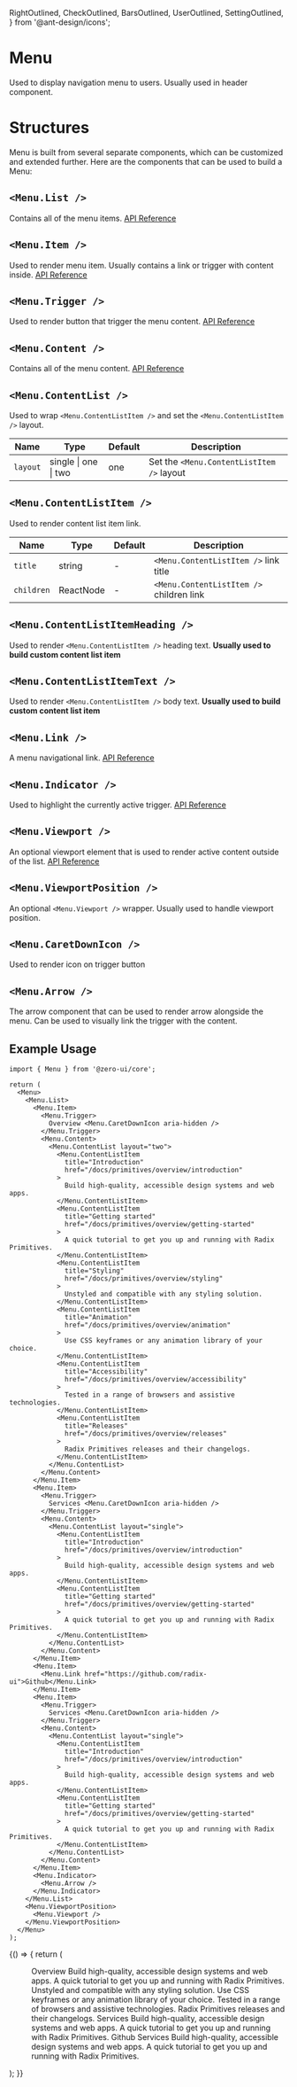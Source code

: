   RightOutlined,
  CheckOutlined,
  BarsOutlined,
  UserOutlined,
  SettingOutlined,
} from '@ant-design/icons';

<Meta title="Components/Menus/Menu" component={[Menu]} argTypes={{}} />

# Menu

Used to display navigation menu to users. Usually used in header component.

# Structures

Menu is built from several separate components, which can be customized and extended further. Here are the components that can be used to build a Menu:

## `<Menu.List />`

Contains all of the menu items. [API Reference](https://www.radix-ui.com/docs/primitives/components/navigation-menu#list)

## `<Menu.Item />`

Used to render menu item. Usually contains a link or trigger with content inside. [API Reference](https://www.radix-ui.com/docs/primitives/components/navigation-menu#item)

## `<Menu.Trigger />`

Used to render button that trigger the menu content. [API Reference](https://www.radix-ui.com/docs/primitives/components/navigation-menu#trigger)

## `<Menu.Content />`

Contains all of the menu content. [API Reference](https://www.radix-ui.com/docs/primitives/components/navigation-menu#content)

## `<Menu.ContentList />`

Used to wrap `<Menu.ContentListItem />` and set the `<Menu.ContentListItem />` layout.

| Name     | Type                 | Default | Description                               |
| -------- | -------------------- | ------- | ----------------------------------------- |
| `layout` | single \| one \| two | one     | Set the `<Menu.ContentListItem />` layout |

## `<Menu.ContentListItem />`

Used to render content list item link.

| Name       | Type      | Default | Description                              |
| ---------- | --------- | ------- | ---------------------------------------- |
| `title`    | string    | -       | `<Menu.ContentListItem />` link title    |
| `children` | ReactNode | -       | `<Menu.ContentListItem />` children link |

## `<Menu.ContentListItemHeading />`

Used to render `<Menu.ContentListItem />` heading text. **Usually used to build custom content list item**

## `<Menu.ContentListItemText />`

Used to render `<Menu.ContentListItem />` body text. **Usually used to build custom content list item**

## `<Menu.Link />`

A menu navigational link. [API Reference](https://www.radix-ui.com/docs/primitives/components/navigation-menu#link)

## `<Menu.Indicator />`

Used to highlight the currently active trigger. [API Reference](https://www.radix-ui.com/docs/primitives/components/navigation-menu#indicator)

## `<Menu.Viewport />`

An optional viewport element that is used to render active content outside of the list. [API Reference](https://www.radix-ui.com/docs/primitives/components/navigation-menu#viewport)

## `<Menu.ViewportPosition />`

An optional `<Menu.Viewport />` wrapper. Usually used to handle viewport position.

## `<Menu.CaretDownIcon />`

Used to render icon on trigger button

## `<Menu.Arrow />`

The arrow component that can be used to render arrow alongside the menu. Can be used to visually link the trigger with the content.

## Example Usage

```tsx
import { Menu } from '@zero-ui/core';

return (
  <Menu>
    <Menu.List>
      <Menu.Item>
        <Menu.Trigger>
          Overview <Menu.CaretDownIcon aria-hidden />
        </Menu.Trigger>
        <Menu.Content>
          <Menu.ContentList layout="two">
            <Menu.ContentListItem
              title="Introduction"
              href="/docs/primitives/overview/introduction"
            >
              Build high-quality, accessible design systems and web apps.
            </Menu.ContentListItem>
            <Menu.ContentListItem
              title="Getting started"
              href="/docs/primitives/overview/getting-started"
            >
              A quick tutorial to get you up and running with Radix Primitives.
            </Menu.ContentListItem>
            <Menu.ContentListItem
              title="Styling"
              href="/docs/primitives/overview/styling"
            >
              Unstyled and compatible with any styling solution.
            </Menu.ContentListItem>
            <Menu.ContentListItem
              title="Animation"
              href="/docs/primitives/overview/animation"
            >
              Use CSS keyframes or any animation library of your choice.
            </Menu.ContentListItem>
            <Menu.ContentListItem
              title="Accessibility"
              href="/docs/primitives/overview/accessibility"
            >
              Tested in a range of browsers and assistive technologies.
            </Menu.ContentListItem>
            <Menu.ContentListItem
              title="Releases"
              href="/docs/primitives/overview/releases"
            >
              Radix Primitives releases and their changelogs.
            </Menu.ContentListItem>
          </Menu.ContentList>
        </Menu.Content>
      </Menu.Item>
      <Menu.Item>
        <Menu.Trigger>
          Services <Menu.CaretDownIcon aria-hidden />
        </Menu.Trigger>
        <Menu.Content>
          <Menu.ContentList layout="single">
            <Menu.ContentListItem
              title="Introduction"
              href="/docs/primitives/overview/introduction"
            >
              Build high-quality, accessible design systems and web apps.
            </Menu.ContentListItem>
            <Menu.ContentListItem
              title="Getting started"
              href="/docs/primitives/overview/getting-started"
            >
              A quick tutorial to get you up and running with Radix Primitives.
            </Menu.ContentListItem>
          </Menu.ContentList>
        </Menu.Content>
      </Menu.Item>
      <Menu.Item>
        <Menu.Link href="https://github.com/radix-ui">Github</Menu.Link>
      </Menu.Item>
      <Menu.Item>
        <Menu.Trigger>
          Services <Menu.CaretDownIcon aria-hidden />
        </Menu.Trigger>
        <Menu.Content>
          <Menu.ContentList layout="single">
            <Menu.ContentListItem
              title="Introduction"
              href="/docs/primitives/overview/introduction"
            >
              Build high-quality, accessible design systems and web apps.
            </Menu.ContentListItem>
            <Menu.ContentListItem
              title="Getting started"
              href="/docs/primitives/overview/getting-started"
            >
              A quick tutorial to get you up and running with Radix Primitives.
            </Menu.ContentListItem>
          </Menu.ContentList>
        </Menu.Content>
      </Menu.Item>
      <Menu.Indicator>
        <Menu.Arrow />
      </Menu.Indicator>
    </Menu.List>
    <Menu.ViewportPosition>
      <Menu.Viewport />
    </Menu.ViewportPosition>
  </Menu>
);
```

<Canvas columns={2} withSource="close">
  <Story name="Menu">
    {() => {
      return (
        <Menu>
          <Menu.List>
            <Menu.Item>
              <Menu.Trigger>
                Overview <Menu.CaretDownIcon aria-hidden />
              </Menu.Trigger>
              <Menu.Content>
                <Menu.ContentList layout="two">
                  <Menu.ContentListItem
                    title="Introduction"
                    href="/docs/primitives/overview/introduction"
                  >
                    Build high-quality, accessible design systems and web apps.
                  </Menu.ContentListItem>
                  <Menu.ContentListItem
                    title="Getting started"
                    href="/docs/primitives/overview/getting-started"
                  >
                    A quick tutorial to get you up and running with Radix
                    Primitives.
                  </Menu.ContentListItem>
                  <Menu.ContentListItem
                    title="Styling"
                    href="/docs/primitives/overview/styling"
                  >
                    Unstyled and compatible with any styling solution.
                  </Menu.ContentListItem>
                  <Menu.ContentListItem
                    title="Animation"
                    href="/docs/primitives/overview/animation"
                  >
                    Use CSS keyframes or any animation library of your choice.
                  </Menu.ContentListItem>
                  <Menu.ContentListItem
                    title="Accessibility"
                    href="/docs/primitives/overview/accessibility"
                  >
                    Tested in a range of browsers and assistive technologies.
                  </Menu.ContentListItem>
                  <Menu.ContentListItem
                    title="Releases"
                    href="/docs/primitives/overview/releases"
                  >
                    Radix Primitives releases and their changelogs.
                  </Menu.ContentListItem>
                </Menu.ContentList>
              </Menu.Content>
            </Menu.Item>
            <Menu.Item>
              <Menu.Trigger>
                Services <Menu.CaretDownIcon aria-hidden />
              </Menu.Trigger>
              <Menu.Content>
                <Menu.ContentList layout="single">
                  <Menu.ContentListItem
                    title="Introduction"
                    href="/docs/primitives/overview/introduction"
                  >
                    Build high-quality, accessible design systems and web apps.
                  </Menu.ContentListItem>
                  <Menu.ContentListItem
                    title="Getting started"
                    href="/docs/primitives/overview/getting-started"
                  >
                    A quick tutorial to get you up and running with Radix
                    Primitives.
                  </Menu.ContentListItem>
                </Menu.ContentList>
              </Menu.Content>
            </Menu.Item>
            <Menu.Item>
              <Menu.Link href="https://github.com/radix-ui">Github</Menu.Link>
            </Menu.Item>
            <Menu.Item>
              <Menu.Trigger>
                Services <Menu.CaretDownIcon aria-hidden />
              </Menu.Trigger>
              <Menu.Content>
                <Menu.ContentList layout="single">
                  <Menu.ContentListItem
                    title="Introduction"
                    href="/docs/primitives/overview/introduction"
                  >
                    Build high-quality, accessible design systems and web apps.
                  </Menu.ContentListItem>
                  <Menu.ContentListItem
                    title="Getting started"
                    href="/docs/primitives/overview/getting-started"
                  >
                    A quick tutorial to get you up and running with Radix
                    Primitives.
                  </Menu.ContentListItem>
                </Menu.ContentList>
              </Menu.Content>
            </Menu.Item>
            <Menu.Indicator>
              <Menu.Arrow />
            </Menu.Indicator>
          </Menu.List>
          <Menu.ViewportPosition>
            <Menu.Viewport />
          </Menu.ViewportPosition>
        </Menu>
      );
    }}
  </Story>
</Canvas>
